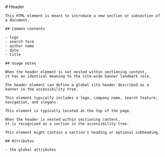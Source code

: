 
<MainHeader/>
<main>
  <article>
    # Header

    This HTML element is meant to introduce a new section or subsection of a document.

    ## Common contents

    - logo
    - search form
    - author name
    - date
    - title

    ## Usage notes

    When the header element is not nested within sectioning content,
    it has an identical meaning to the site-wide banner landmark role.

    The header element can define a global site header described as a banner in the accessibility tree.

    This element typically includes a logo, company name, search feature, navigation, and slogans.

    This element is typically located at the top of the page.

    When the header is nested within sectioning content,
    it is recognized as a section in the accessibility tree.

    This element might contain a section's heading or optional subheading.

    ## Attributes

    - the global attributes

  </article>
</main>
